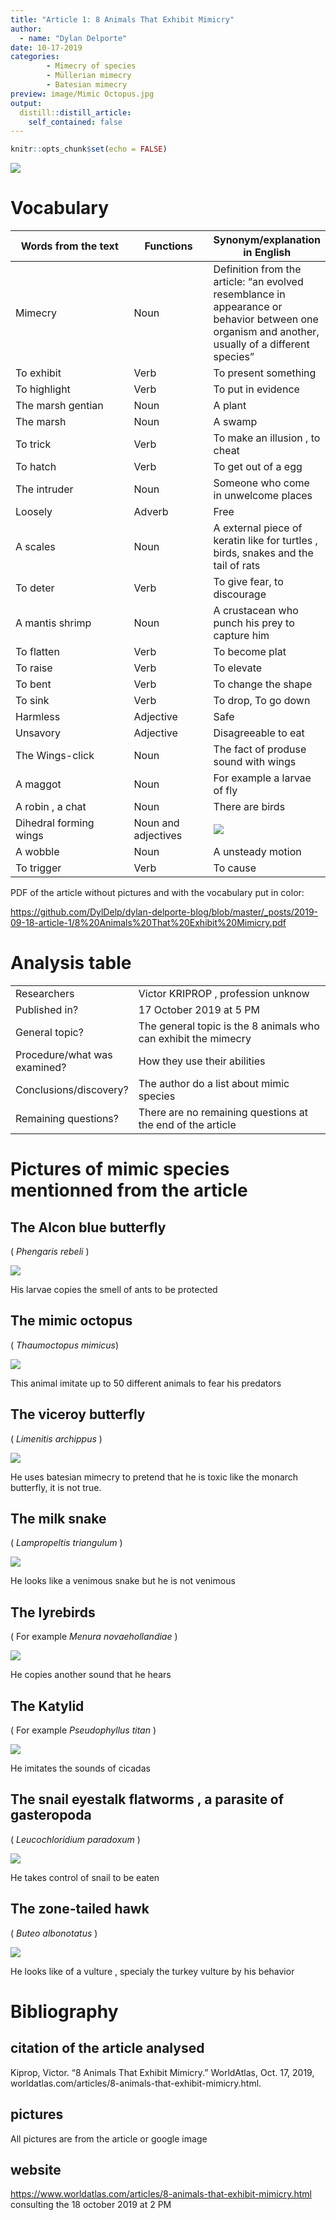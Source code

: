 ```yaml
---
title: "Article 1: 8 Animals That Exhibit Mimicry"  
author: 
  - name: "Dylan Delporte"
date: 10-17-2019
categories:
        - Mimecry of species
        - Müllerian mimecry
        - Batesian mimecry
preview: image/Mimic Octopus.jpg
output:
  distill::distill_article:
    self_contained: false
---
```


```r
knitr::opts_chunk$set(echo = FALSE)
```


![](image/Mimic Octopus.jpg )

# Vocabulary 

| Words from the text | Functions   |  Synonym/explanation in English |
| ------------------- | ------------|------------- |
| Mimecry | Noun | Definition from the article: "an evolved resemblance in appearance or behavior between one organism and another, usually of a different species" |
| To exhibit   | Verb | To present something         |
| To highlight  | Verb  | To put in evidence                    |
|  The marsh gentian | Noun   | A plant  |
| The  marsh       | Noun | A swamp |
| To trick      |   Verb  |   To make an illusion , to cheat     |
| To hatch |  Verb     |  To get out of a egg |
| The intruder |  Noun   |  Someone who come in unwelcome places    |
| Loosely    |  Adverb  | Free        |
|   A scales      |   Noun   |  A external piece of keratin like for turtles , birds, snakes and the tail of rats |
|     To deter       |  Verb      |      To give fear, to discourage   |
|     A mantis shrimp       |   Noun    |   A crustacean who punch his prey to capture him  |
| To flatten   |  Verb |  To become plat          |
| To raise     |  Verb  |   To elevate           |
|   To bent     | Verb    |       To change the shape         |
|     To sink    |  Verb  |   To drop, To go down             |
|       Harmless     |    Adjective   |   Safe         |
|     Unsavory   |  Adjective  |    Disagreeable to eat              |
| The Wings-click |  Noun  |   The fact of produse sound with wings |
|    A maggot  |  Noun |    For example a larvae of fly      |
|    A robin , a chat     |    Noun |    There are birds                  |
| Dihedral forming wings | Noun and adjectives | ![](image/Dihedral wings.gif ) |
|  A wobble      |  Noun    |   A unsteady motion  |
|     To trigger  |     Verb  |   To cause        |


PDF of the article without pictures and with the vocabulary put in color:

<https://github.com/DylDelp/dylan-delporte-blog/blob/master/_posts/2019-09-18-article-1/8%20Animals%20That%20Exhibit%20Mimicry.pdf>


# Analysis table 

|                              |                                                                     |
| ---------------------------- | ------------------------------------------------------------------- |
| Researchers                  | Victor KRIPROP , profession unknow                       |
| Published in?                | 17 October 2019 at 5 PM                                                     |
| General topic?               | The general topic is the 8 animals who can exhibit the mimecry |
| Procedure/what was examined? |   How they use their abilities  |
| Conclusions/discovery?       |  The author do a list about mimic species |
| Remaining questions?         | There are no remaining questions at the end of the article |



# Pictures of mimic species mentionned from the article 

## The Alcon blue butterfly 
( _Phengaris rebeli_ )

![](image/the alcon blue butterfly.jpg )

His larvae copies the smell of ants to be protected


## The mimic octopus 
( _Thaumoctopus mimicus_)

![](image/mimic-octopus.jpg )

This animal imitate up to 50 different animals to fear his predators


## The viceroy butterfly 
( _Limenitis archippus_ )

![](image/viceroy butterfly.jpg )

He uses batesian mimecry to pretend that he is toxic like the monarch butterfly, it is not true.


## The milk snake 
( _Lampropeltis triangulum_ )

![](image/milk snake.jpg )

He looks like a venimous snake but he is not venimous


## The lyrebirds 
( For example _Menura novaehollandiae_ )

![](image/The lyrebirds.jpg )

He copies another sound that he hears


## The Katylid 
( For example _Pseudophyllus titan_ )

![](image/Pseudophyllus titan.jpg )

He imitates the sounds of cicadas 


## The snail eyestalk flatworms , a parasite of gasteropoda
( _Leucochloridium paradoxum_ )

![](image/Leucochloridium paradoxum.jpg )

He takes control of snail to be eaten 


## The zone-tailed hawk 
( _Buteo albonotatus_ )

![](image/Zone-tailed hawk.jpg )

He looks like  of a vulture , specialy the turkey vulture by his behavior

# Bibliography
## citation of the article analysed 
Kiprop, Victor. "8 Animals That Exhibit Mimicry." WorldAtlas, Oct. 17, 2019, worldatlas.com/articles/8-animals-that-exhibit-mimicry.html.

## pictures

All pictures are from the article or google image

## website
<https://www.worldatlas.com/articles/8-animals-that-exhibit-mimicry.html>
consulting the 18 october 2019 at 2 PM 


